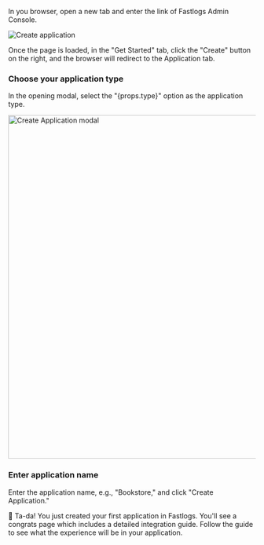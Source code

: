 
In you browser, open a new tab and enter the link of Fastlogs Admin Console.

![Create application](../assets/create-application.png)

Once the page is loaded, in the "Get Started" tab, click the "Create" button on the right, and the browser will redirect to the Application tab.

### Choose your application type

<p>In the opening modal, select the "{props.type}" option as the application type.</p>

<img src={createApp} alt="Create Application modal" width="700" />

### Enter application name

Enter the application name, e.g., "Bookstore," and click "Create Application."

🎉 Ta-da! You just created your first application in Fastlogs. You'll see a congrats page which includes a detailed integration guide. Follow the guide to see what the experience will be in your application.
